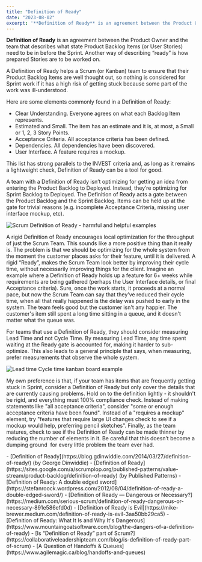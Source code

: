 ```yaml
---
title: "Definition of Ready"
date: "2023-08-02"
excerpt: '**Definition of Ready** is an agreement between the Product Owner and the team that'
---
```


**Definition of Ready** is an agreement between the Product Owner and the team that describes what state Product Backlog Items (or User Stories) need to be in before the Sprint. Another way of describing “ready” is how prepared Stories are to be worked on.

A Definition of Ready helps a Scrum (or Kanban) team to ensure that their Product Backlog Items are well thought out, so nothing is considered for Sprint work if it has a high risk of getting stuck because some part of the work was ill-understood.

Here are some elements commonly found in a Definition of Ready:

- Clear Understanding. Everyone agrees on what each Backlog Item represents.
- Estimated and Small. The item has an estimate and it is, at most, a Small or 1, 2, 3 Story Points.
- Acceptance Criteria. All acceptance criteria has been defined.
- Dependencies. All dependencies have been discovered.
- User Interface. A feature requires a mockup.

This list has strong parallels to the INVEST criteria and, as long as it remains a lightweight check, Definition of Ready can be a tool for good.

A team with a Definition of Ready isn’t optimizing for getting an idea from entering the Product Backlog to Deployed. Instead, they’re optimizing for Sprint Backlog to Deployed. The Definition of Ready acts a gate between the Product Backlog and the Sprint Backlog. Items can be held up at the gate for trivial reasons (e.g. incomplete Acceptance Criteria, missing user interface mockup, etc).

![Scrum Definition of Ready - harmful and helpful examples](src/content/glossary/definition-of-ready/images/Definition-of-Ready-harmful-helpful-examples-1024x538.jpg)

A rigid Definition of Ready encourages local optimization for the throughput of just the Scrum Team. This sounds like a more positive thing than it really is. The problem is that we should be optimizing for the whole system from the moment the customer places asks for their feature, until it is delivered. A rigid “Ready”, makes the Scrum Team look better by improving their cycle time, without necessarily improving things for the client. Imagine an example where a Definition of Ready holds up a feature for 6+ weeks while requirements are being gathered (perhaps the User Interface details, or final Acceptance criteria). Sure, once the work starts, it proceeds at a normal pace, but now the Scrum Team can say that they’ve reduced their cycle time, when all that really happened is the delay was pushed to early in the system. The team feels good but the customer isn't any happier. The customer's item still spent a long time sitting in a queue, and it doesn't matter what the queue was.

For teams that use a Definition of Ready, they should consider measuring Lead Time and not Cycle Time. By measuring Lead Time, any time spent waiting at the Ready gate is accounted for, making it harder to sub-optimize. This also leads to a general principle that says, when measuring, prefer measurements that observe the whole system.

![Lead time Cycle time kanban board example](src/content/glossary/definition-of-ready/images/Lead-time-Cycle-time-kanban-board-example.png)

My own preference is that, if your team has items that are frequently getting stuck in Sprint, consider a Definition of Ready but only cover the details that are currently causing problems. Hold on to the definition lightly - it shouldn't be rigid, and everything must 100% compliance check. Instead of making statements like "all acceptance criteria", consider "some or enough acceptance criteria have been found". Instead of a "requires a mockup" element, try "features that require large UI changes check to see if a mockup would help, preferring pencil sketches". Finally, as the team matures, check to see if the Definition of Ready can be made thinner by reducing the number of elements in it. Be careful that this doesn’t become a dumping ground  for every little problem the team ever had.

<HighlightBox heading="Resource Links" variant="resourceLinks">
- [Definition of Ready](https://blog.gdinwiddie.com/2014/03/27/definition-of-ready/) (by George Dinwiddie)
- [Definition of Ready](https://sites.google.com/a/scrumplop.org/published-patterns/value-stream/product-backlog/definition-of-ready) (by Published Patterns)
- [Definition of Ready: A double edged sword](https://stefanroock.wordpress.com/2012/08/04/definition-of-ready-a-double-edged-sword/)
- [Definition of Ready — Dangerous or Necessary?](https://medium.com/serious-scrum/definition-of-ready-dangerous-or-necessary-891e586efd0d)
- [Definition of Ready is Evil](https://mike-brewer.medium.com/definition-of-ready-is-evil-3aa50bb29ca5)
- [Definition of Ready: What It Is and Why It's Dangerous](https://www.mountaingoatsoftware.com/blog/the-dangers-of-a-definition-of-ready)
- [Is “Definition of Ready” part of Scrum?](https://collaborativeleadershipteam.com/blog/is-definition-of-ready-part-of-scrum)
- [A Question of Handoffs & Queues](https://www.agilemagic.ca/blog/handoffs-and-queues)
</HighlightBox>

